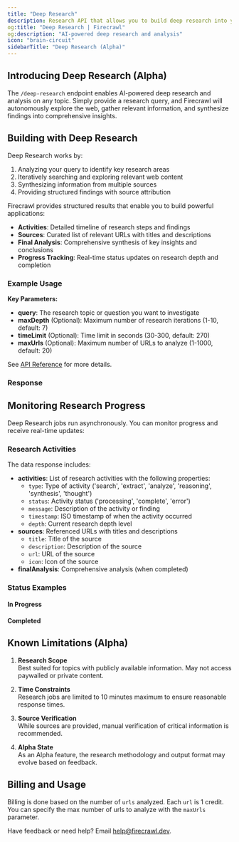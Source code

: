 ```yaml
---
title: "Deep Research"
description: Research API that allows you to build deep research into your own applications"
og:title: "Deep Research | Firecrawl"
og:description: "AI-powered deep research and analysis"
icon: "brain-circuit"
sidebarTitle: "Deep Research (Alpha)"
---
```



## Introducing Deep Research (Alpha)

The `/deep-research` endpoint enables AI-powered deep research and analysis on any topic. Simply provide a research query, and Firecrawl will autonomously explore the web, gather relevant information, and synthesize findings into comprehensive insights.

## Building with Deep Research

Deep Research works by:
1. Analyzing your query to identify key research areas
2. Iteratively searching and exploring relevant web content
3. Synthesizing information from multiple sources
4. Providing structured findings with source attribution

Firecrawl provides structured results that enable you to build powerful applications:

- **Activities**: Detailed timeline of research steps and findings
- **Sources**: Curated list of relevant URLs with titles and descriptions 
- **Final Analysis**: Comprehensive synthesis of key insights and conclusions
- **Progress Tracking**: Real-time status updates on research depth and completion

### Example Usage

<CodeGroup>

<DeepResearchPython />
<DeepResearchNode />
<DeepResearchCURL />

</CodeGroup>

**Key Parameters:**

- **query**: The research topic or question you want to investigate
- **maxDepth** (Optional): Maximum number of research iterations (1-10, default: 7)
- **timeLimit** (Optional): Time limit in seconds (30-300, default: 270)
- **maxUrls** (Optional): Maximum number of URLs to analyze (1-1000, default: 20)

See [API Reference](/api-reference/endpoint/deep-research) for more details.

### Response

<DeepResearchOutput />

## Monitoring Research Progress

Deep Research jobs run asynchronously. You can monitor progress and receive real-time updates:

<CodeGroup>

<CheckStatusPython />
<CheckStatusNode />
<CheckStatusCURL />

</CodeGroup>


### Research Activities

The data response includes:

- **activities**: List of research activities with the following properties:
  - `type`: Type of activity ('search', 'extract', 'analyze', 'reasoning', 'synthesis', 'thought')
  - `status`: Activity status ('processing', 'complete', 'error')
  - `message`: Description of the activity or finding
  - `timestamp`: ISO timestamp of when the activity occurred
  - `depth`: Current research depth level
- **sources**: Referenced URLs with titles and descriptions
  - `title`: Title of the source
  - `description`: Description of the source
  - `url`: URL of the source
  - `icon`: Icon of the source
- **finalAnalysis**: Comprehensive analysis (when completed)

### Status Examples


#### In Progress

<StatusPending />

#### Completed

<StatusCompleted />



## Known Limitations (Alpha)

1. **Research Scope**  
   Best suited for topics with publicly available information. May not access paywalled or private content.

2. **Time Constraints**  
   Research jobs are limited to 10 minutes maximum to ensure reasonable response times.

3. **Source Verification**  
   While sources are provided, manual verification of critical information is recommended.

4. **Alpha State**  
   As an Alpha feature, the research methodology and output format may evolve based on feedback.

## Billing and Usage

Billing is done based on the number of `urls` analyzed. Each `url` is 1 credit. You can specify the max number of urls to analyze with the `maxUrls` parameter.

Have feedback or need help? Email [help@firecrawl.dev](mailto:help@firecrawl.dev).

